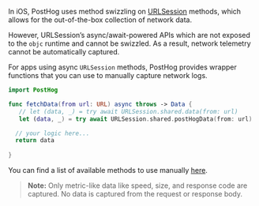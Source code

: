 In iOS, PostHog uses method swizzling on [URLSession](https://developer.apple.com/documentation/foundation/urlsession) methods, which allows for the out-of-the-box collection of network data.

However, URLSession’s async/await-powered APIs which are not exposed to the `objc` runtime and cannot be swizzled. As a result, network telemetry cannot be automatically captured. 

For apps using async `URLSession` methods, PostHog provides wrapper functions that you can use to manually capture network logs. 

```swift
import PostHog

func fetchData(from url: URL) async throws -> Data {
   // let (data, _) = try await URLSession.shared.data(from: url)      // ⬅ replace this
   let (data, _) = try await URLSession.shared.postHogData(from: url)  // 🦔 with this

  // your logic here...
  return data
    
}
```

You can find a list of available methods to use manually [here](https://github.com/PostHog/posthog-ios/blob/main/PostHog/Replay/URLSessionExtension.swift).

> **Note:** Only metric-like data like speed, size, and response code are captured. No data is captured from the request or response body.